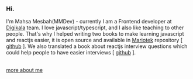 <h3 style={{ fontSize: '2rem' }}>Hi.</h3>

I'm Mahsa Mesbah(MMDev) - currently I am a Frontend developer at <a href="https://digikala.com" target="_blank">Digikala</a> team. I love javascript/typescript, and I also like teaching to other people. That's why I helped writing two books to make learning javascript and reactjs easier,
it is open source and available in <a href="http://mariotek.ir" target="_blank">Mariotek</a> repository [ <a href="https://github.com/Mariotek/BetterUnderstandingOfJavascript" target="_blank">github</a> ]. We also translated a book about reactjs interview questions which could help people to have easier interviews [ <a href="https://github.com/Mariotek/reactjs-persian-interview-questions" target="blacnk">github</a> ].

<br/>
<a href="/about" >more about me</a>
